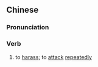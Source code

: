 ==Chinese==
{{zh-forms|s=袭扰}}

===Pronunciation===
{{zh-pron
|m=xírǎo
|c=zaap6 jiu5
|mn=qz,xm:si̍p-liáu/zz:si̍p-jiáu
|cat=v
}}

===Verb===
{{zh-verb}}

# {{lb|zh|military}} to [[harass]]; to [[attack]] [[repeated]]ly